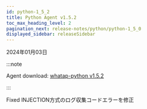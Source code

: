 ```yaml
---
id: python-1_5_2
title: Python Agent v1.5.2
toc_max_heading_level: 2
pagination_next: release-notes/python/python-1_5_0
displayed_sidebar: releaseSidebar
---
```


2024年01月03日

:::note

Agent download: [whatap-python v1.5.2](https://pypi.org/project/whatap-python/1.5.2/)

:::

<Status>Fixed</Status> INJECTION方式のログ収集コードエラーを修正
